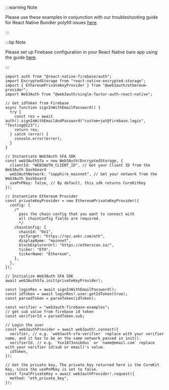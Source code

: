 :::warning Note

Please use these examples in conjunction with our troubleshooting guide for React Native Bundler
polyfill issues [here](/troubleshooting/metro-issues).

:::

:::tip Note

Please set up Firebase configuration in your React Native bare app using the guide
[here](https://rnfirebase.io/).

:::

```tsx title="App.tsx"
import auth from "@react-native-firebase/auth";
import EncryptedStorage from "react-native-encrypted-storage";
import { EthereumPrivateKeyProvider } from "@web3auth/ethereum-provider";
import Web3Auth from "@web3auth/single-factor-auth-react-native";

// Get idToken from Firebase
async function signInWithEmailPassword() {
  try {
    const res = await auth().signInWithEmailAndPassword("custom+jwt@firebase.login", "Testing@123");
    return res;
  } catch (error) {
    console.error(error);
  }
}

// Instantiate Web3Auth SFA SDK
const web3AuthSfa = new Web3Auth(EncryptedStorage, {
  clientId: "WEB3AUTH_CLIENT_ID", // Get your Client ID from the Web3Auth Dashboard
  web3AuthNetwork: "sapphire_mainnet", // Get your network from the Web3Auth Dashboard
  usePnPKey: false, // By default, this sdk returns CoreKitKey
});

// Instantiate Ethereum Provider
const privateKeyProvider = new EthereumPrivateKeyProvider({
  config: {
    /*
      pass the chain config that you want to connect with
      all chainConfig fields are required.
      */
    chainConfig: {
      chainId: "0x1",
      rpcTarget: "https://rpc.ankr.com/eth",
      displayName: "mainnet",
      blockExplorerUrl: "https://etherscan.io/",
      ticker: "ETH",
      tickerName: "Ethereum",
    },
  },
});

// Initialize Web3Auth SFA SDK
await web3AuthSfa.init(privateKeyProvider);

const loginRes = await signInWithEmailPassword();
const idToken = await loginRes!.user.getIdToken(true);
const parsedToken = parseToken(idToken);

const verifier = "web3auth-firebase-examples";
// get sub value from firebase id token
const verifierId = parsedToken.sub;

// Login the user
const web3authProvider = await web3auth!.connect({
  verifier, // e.g. `web3auth-sfa-verifier` replace with your verifier name, and it has to be on the same network passed in init().
  verifierId, // e.g. `Yux1873xnibdui` or `name@email.com` replace with your verifier id(sub or email)'s value.
  idToken,
});

// Get the private key, The private key returned here is the CoreKit Key, since the usePnPKey is set to false.
const finalPrivateKey = await web3authProvider!.request({
  method: "eth_private_key",
});
```
